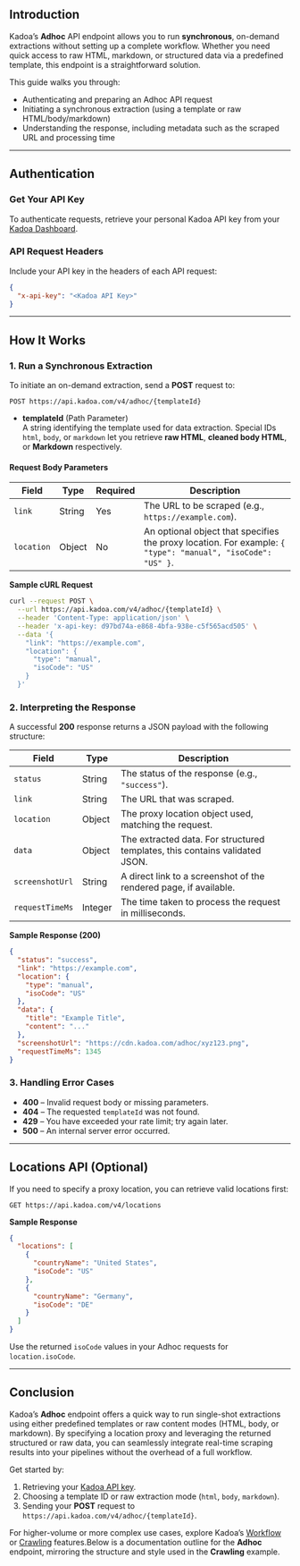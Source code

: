 ## Introduction

Kadoa’s **Adhoc** API endpoint allows you to run **synchronous**, on-demand extractions without setting up a complete workflow. Whether you need quick access to raw HTML, markdown, or structured data via a predefined template, this endpoint is a straightforward solution.

This guide walks you through:

- Authenticating and preparing an Adhoc API request  
- Initiating a synchronous extraction (using a template or raw HTML/body/markdown)  
- Understanding the response, including metadata such as the scraped URL and processing time  

---

## Authentication

### Get Your API Key

To authenticate requests, retrieve your personal Kadoa API key from your [Kadoa Dashboard](https://www.kadoa.com).

### API Request Headers

Include your API key in the headers of each API request:

```json
{
  "x-api-key": "<Kadoa API Key>"
}
```

---

## How It Works

### 1. Run a Synchronous Extraction

To initiate an on-demand extraction, send a **POST** request to:

```
POST https://api.kadoa.com/v4/adhoc/{templateId}
```

- **templateId** (Path Parameter)  
  A string identifying the template used for data extraction. Special IDs `html`, `body`, or `markdown` let you retrieve **raw HTML**, **cleaned body HTML**, or **Markdown** respectively.  

#### Request Body Parameters

| Field       | Type     | Required | Description                                                                                                                                 |
| ----------- | -------- | -------- | ------------------------------------------------------------------------------------------------------------------------------------------- |
| `link`      | String   | Yes      | The URL to be scraped (e.g., `https://example.com`).                                                                                       |
| `location`  | Object   | No       | An optional object that specifies the proxy location. For example: `{ "type": "manual", "isoCode": "US" }`.                            |

**Sample cURL Request**

```bash
curl --request POST \
  --url https://api.kadoa.com/v4/adhoc/{templateId} \
  --header 'Content-Type: application/json' \
  --header 'x-api-key: d97bd74a-e868-4bfa-938e-c5f565acd505' \
  --data '{
    "link": "https://example.com",
    "location": {
      "type": "manual",
      "isoCode": "US"
    }
  }'
```

### 2. Interpreting the Response

A successful **200** response returns a JSON payload with the following structure:

| Field             | Type     | Description                                                                 |
| ----------------- | -------- | --------------------------------------------------------------------------- |
| `status`          | String   | The status of the response (e.g., `"success"`).                             |
| `link`            | String   | The URL that was scraped.                                                  |
| `location`        | Object   | The proxy location object used, matching the request.                       |
| `data`            | Object   | The extracted data. For structured templates, this contains validated JSON. |
| `screenshotUrl`   | String   | A direct link to a screenshot of the rendered page, if available.           |
| `requestTimeMs`   | Integer  | The time taken to process the request in milliseconds.                      |

**Sample Response (200)**

```json
{
  "status": "success",
  "link": "https://example.com",
  "location": {
    "type": "manual",
    "isoCode": "US"
  },
  "data": {
    "title": "Example Title",
    "content": "..."
  },
  "screenshotUrl": "https://cdn.kadoa.com/adhoc/xyz123.png",
  "requestTimeMs": 1345
}
```

### 3. Handling Error Cases

- **400** – Invalid request body or missing parameters.  
- **404** – The requested `templateId` was not found.  
- **429** – You have exceeded your rate limit; try again later.  
- **500** – An internal server error occurred.

---

## Locations API (Optional)

If you need to specify a proxy location, you can retrieve valid locations first:

```
GET https://api.kadoa.com/v4/locations
```

**Sample Response**

```json
{
  "locations": [
    {
      "countryName": "United States",
      "isoCode": "US"
    },
    {
      "countryName": "Germany",
      "isoCode": "DE"
    }
  ]
}
```

Use the returned `isoCode` values in your Adhoc requests for `location.isoCode`.

---

## Conclusion

Kadoa’s **Adhoc** endpoint offers a quick way to run single-shot extractions using either predefined templates or raw content modes (HTML, body, or markdown). By specifying a location proxy and leveraging the returned structured or raw data, you can seamlessly integrate real-time scraping results into your pipelines without the overhead of a full workflow.

Get started by:

1. Retrieving your [Kadoa API key](https://www.kadoa.com).  
2. Choosing a template ID or raw extraction mode (`html`, `body`, `markdown`).  
3. Sending your **POST** request to `https://api.kadoa.com/v4/adhoc/{templateId}`.  

For higher-volume or more complex use cases, explore Kadoa’s [Workflow](https://www.kadoa.com/docs/workflow) or [Crawling](https://www.kadoa.com/docs/crawl) features.Below is a documentation outline for the **Adhoc** endpoint, mirroring the structure and style used in the **Crawling** example.